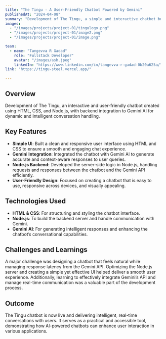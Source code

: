 ```yaml
---
title: "The Tingu - A User-Friendly Chatbot Powered by Gemini"
publishedAt: "2024-04-08"
summary: "Development of The Tingu, a simple and interactive chatbot built using HTML, CSS, and Node.js, integrated with Gemini for generating intelligent responses."
images:
  - "/images/projects/project-01/tingulogo.png"
  - "/images/projects/project-01/image2.png"
  - "/images/projects/project-01/image.png"

team:
  - name: "Tangevva R Gadad"
    role: "Fullstack Developer"
    avatar: "/images/ash.jpeg"
    linkedIn: "https://www.linkedin.com/in/tangevva-r-gadad-0b20a625a/"
link: "https://tingu-steel.vercel.app/"

---
```


## Overview

Development of The Tingu, an interactive and user-friendly chatbot created using HTML, CSS, and Node.js, with backend integration to Gemini AI for dynamic and intelligent conversation handling.

## Key Features

- **Simple UI**: Built a clean and responsive user interface using HTML and CSS to ensure a smooth and engaging chat experience.
- **Gemini Integration**: Integrated the chatbot with Gemini AI to generate accurate and context-aware responses to user queries.
- **Node.js Backend**: Developed the server-side logic in Node.js, handling requests and responses between the chatbot and the Gemini API efficiently.
- **User-Friendly Design**: Focused on creating a chatbot that is easy to use, responsive across devices, and visually appealing.

## Technologies Used

- **HTML & CSS**: For structuring and styling the chatbot interface.
- **Node.js**: To build the backend server and handle communication with Gemini.
- **Gemini AI**: For generating intelligent responses and enhancing the chatbot’s conversational capabilities.

## Challenges and Learnings

A major challenge was designing a chatbot that feels natural while managing response latency from the Gemini API. Optimizing the Node.js server and creating a simple yet effective UI helped deliver a smooth user experience. Additionally, learning to effectively integrate Gemini’s API and manage real-time communication was a valuable part of the development process.

## Outcome

The Tingu chatbot is now live and delivering intelligent, real-time conversations with users. It serves as a practical and accessible tool, demonstrating how AI-powered chatbots can enhance user interaction in various applications.
